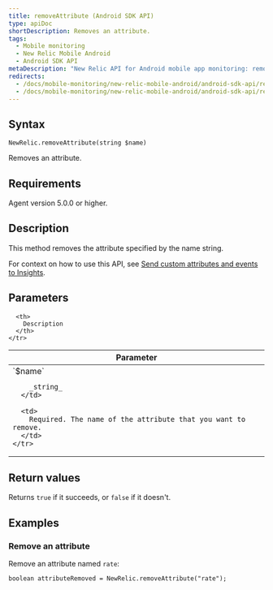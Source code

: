```yaml
---
title: removeAttribute (Android SDK API)
type: apiDoc
shortDescription: Removes an attribute.
tags:
  - Mobile monitoring
  - New Relic Mobile Android
  - Android SDK API
metaDescription: "New Relic API for Android mobile app monitoring: remove a custom attribute."
redirects:
  - /docs/mobile-monitoring/new-relic-mobile-android/android-sdk-api/removeattribute-android-agent-api
  - /docs/mobile-monitoring/new-relic-mobile-android/android-sdk-api/removeattribute-android-sdk-api
---
```


## Syntax

```
NewRelic.removeAttribute(string $name)
```

Removes an attribute.

## Requirements

Agent version 5.0.0 or higher.

## Description

This method removes the attribute specified by the name string.

For context on how to use this API, see [Send custom attributes and events to Insights](/docs/mobile-monitoring/new-relic-mobile-android/install-configure/work-android-sdk-api#attributes-events-insights).

## Parameters

<table>
  <thead>
    <tr>
      <th width="25%">
        Parameter
      </th>

      <th>
        Description
      </th>
    </tr>
  </thead>

  <tbody>
    <tr>
      <td>
        `$name`

        _string_
      </td>

      <td>
        Required. The name of the attribute that you want to remove.
      </td>
    </tr>
  </tbody>
</table>

## Return values

Returns `true` if it succeeds, or `false` if it doesn't.

## Examples

### Remove an attribute

Remove an attribute named `rate`:

```
boolean attributeRemoved = NewRelic.removeAttribute("rate");
```

